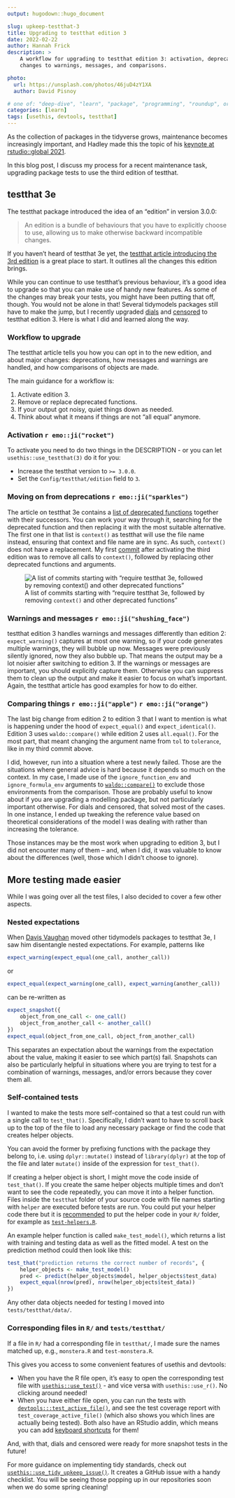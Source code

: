 ```yaml
---
output: hugodown::hugo_document

slug: upkeep-testthat-3
title: Upgrading to testthat edition 3
date: 2022-02-22
author: Hannah Frick
description: >
    A workflow for upgrading to testthat edition 3: activation, deprecations, 
    changes to warnings, messages, and comparisons.

photo:
  url: https://unsplash.com/photos/46juD4zY1XA
  author: David Pisnoy

# one of: "deep-dive", "learn", "package", "programming", "roundup", or "other"
categories: [learn] 
tags: [usethis, devtools, testthat]
---
```


<!--
TODO:
* [x] Look over / edit the post's title in the yaml
* [x] Edit (or delete) the description; note this appears in the Twitter card
* [x] Pick category and tags (see existing with `hugodown::tidy_show_meta()`)
* [x] Find photo & update yaml metadata
* [x] Create `thumbnail-sq.jpg`; height and width should be equal
* [x] Create `thumbnail-wd.jpg`; width should be >5x height
* [x] `hugodown::use_tidy_thumbnails()`
* [ ] ~Add intro sentence, e.g. the standard tagline for the package~
* [ ] ~`usethis::use_tidy_thanks()`~
-->


As the collection of packages in the tidyverse grows, maintenance becomes increasingly important, and Hadley made this the topic of his [keynote at rstudio::global 2021](https://www.rstudio.com/resources/rstudioglobal-2021/maintaining-the-house-the-tidyverse-built/). 

In this blog post, I discuss my process for a recent maintenance task, upgrading package tests to use the third edition of testthat.

## testthat 3e
 
The testthat package introduced the idea of an "edition" in version 3.0.0:

> An edition is a bundle of behaviours that you have to explicitly choose to use, allowing us to make otherwise backward incompatible changes.

If you haven't heard of testthat 3e yet, the [testthat article introducing the 3rd edition](https://testthat.r-lib.org/articles/third-edition.html) is a great place to start. It outlines all the changes this edition brings.

While you can continue to use testthat's previous behaviour, it's a good idea to upgrade so that you can make use of handy new features. As some of the changes may break your tests, you might have been putting that off, though. You would not be alone in that! Several tidymodels packages still have to make the jump, but I recently upgraded [dials](https://github.com/tidymodels/dials/) and [censored](https://github.com/tidymodels/censored/) to testthat edition 3. Here is what I did and learned along the way.

### Workflow to upgrade

The testthat article tells you how you can opt in to the new edition, and about major changes: deprecations, how messages and warnings are handled, and how comparisons of objects are made.

The main guidance for a workflow is:

1. Activate edition 3.
2. Remove or replace deprecated functions.
3. If your output got noisy, quiet things down as needed.
4. Think about what it means if things are not "all equal" anymore.

### Activation `r emo::ji("rocket")`

To activate you need to do two things in the DESCRIPTION - or you can let `usethis::use_testthat(3)` do it for you:

- Increase the testthat version to `>= 3.0.0`.
- Set the `Config/testthat/edition` field to `3`.

### Moving on from deprecations `r emo::ji("sparkles")`

The article on testthat 3e contains a [list of deprecated functions](https://testthat.r-lib.org/articles/third-edition.html#deprecations) together with their successors. You can work your way through it, searching for the deprecated function and then replacing it with the most suitable alternative. The first one in that list is `context()` as testthat will use the file name instead, ensuring that context and file name are in sync. As such, `context()` does not have a replacement. My first [commit](https://github.com/tidymodels/censored/pull/142) after activating the third edition was to remove all calls to `context()`, followed by replacing other deprecated functions and arguments.

![A list of commits starting with "require testthat 3e, followed by removing `context()` and other deprecated functions"](commits.png)

### Warnings and messages `r emo::ji("shushing_face")`

testthat edition 3 handles warnings and messages differently than edition 2: `expect_warning()` captures at most one warning, so if your code generates multiple warnings, they will bubble up now. Messages were previously silently ignored, now they also bubble up. That means the output may be a lot noisier after switching to edition 3. If the warnings or messages are important, you should explicitly capture them. Otherwise you can suppress them to clean up the output and make it easier to focus on what's important. Again, the testthat article has good examples for how to do either.

### Comparing things `r emo::ji("apple")` `r emo::ji("orange")`

The last big change from edition 2 to edition 3 that I want to mention is what is happening under the hood of `expect_equal()` and `expect_identical()`. Edition 3 uses `waldo::compare()` while edition 2 uses `all.equal()`. For the most part, that meant changing the argument name from `tol` to `tolerance`, like in my third commit above. 

I did, however, run into a situation where a test newly failed. Those are the situations where general advice is hard because it depends so much on the context. In my case, I made use of the `ignore_function_env` and `ignore_formula_env` arguments to [`waldo::compare()`](https://waldo.r-lib.org/reference/compare.html) to exclude those environments from the comparison. Those are probably useful to know about if you are upgrading a modelling package, but not particularly important otherwise. For dials and censored, that solved most of the cases. In one instance, I ended up tweaking the reference value based on theoretical considerations of the model I was dealing with rather than increasing the tolerance. 

Those instances may be the most work when upgrading to edition 3, but I did not encounter many of them -- and, when I did, it was valuable to know about the differences (well, those which I didn't choose to ignore).


## More testing made easier

While I was going over all the test files, I also decided to cover a few other aspects.

### Nested expectations

When [Davis Vaughan](https://github.com/DavisVaughan) moved other tidymodels packages to testthat 3e, I saw him disentangle nested expectations. For example, patterns like 

```r
expect_warning(expect_equal(one_call, another_call))
```
or 
```r
expect_equal(expect_warning(one_call), expect_warning(another_call))
```
can be re-written as
```r
expect_snapshot({
    object_from_one_call <- one_call()
    object_from_another_call <- another_call()
})
expect_equal(object_from_one_call, object_from_another_call)
```
This separates an expectation about the warnings from the expectation about the value, making it easier to see which part(s) fail. Snapshots can also be particularly helpful in situations where you are trying to test for a combination of warnings, messages, and/or errors because they cover them all.

### Self-contained tests

I wanted to make the tests more self-contained so that a test could run with a single call to `test_that()`. Specifically, I didn't want to have to scroll back up to the top of the file to load any necessary package or find the code that creates helper objects.

You can avoid the former by prefixing functions with the package they belong to, i.e. using `dplyr::mutate()` instead of `library(dplyr)` at the top of the file and later `mutate()` inside of the expression for `test_that()`. 

If creating a helper object is short, I might move the code inside of `test_that()`. If you create the same helper objects multiple times and don't want to see the code repeatedly, you can move it into a helper function. Files inside the `testthat` folder of your source code with file names starting with `helper` are executed before tests are run. You could put your helper code there but it is [recommended](https://testthat.r-lib.org/reference/test_file.html#special-files) to put the helper code in your `R/` folder, for example as [`test-helpers.R`](https://testthat.r-lib.org/articles/custom-expectation.html).

An example helper function is called `make_test_model()`, which returns a list with training and testing data as well as the fitted model. A test on the prediction method could then look like this:
```r
test_that("prediction returns the correct number of records", {
    helper_objects <- make_test_model()
    pred <- predict(helper_objects$model, helper_objects$test_data)
    expect_equal(nrow(pred), nrow(helper_objects$test_data))
})
```

Any other data objects needed for testing I moved into `tests/testthat/data/`. 


### Corresponding files in `R/` and `tests/testthat/`

If a file in `R/` had a corresponding file in `testthat/`, I made sure the names matched up, e.g., `monstera.R` and `test-monstera.R`.

This gives you access to some convenient features of usethis and devtools:

* When you have the R file open, it's easy to open the corresponding test file with [`usethis::use_test()`](https://usethis.r-lib.org/reference/use_r.html) - and vice versa with `usethis::use_r()`. No clicking around needed!
* When you have either file open, you can run the tests with [`devtools:::test_active_file()`](http://devtools.r-lib.org/reference/test.html), and see the test coverage report with `test_coverage_active_file()` (which also shows you which lines are actually being tested). Both also have an RStudio addin, which means you can add [keyboard shortcuts](https://rstudio.github.io/rstudioaddins/#keyboard-shorcuts) for them!

And, with that, dials and censored were ready for more snapshot tests in the future!

For more guidance on implementing tidy standards, check out [`usethis::use_tidy_upkeep_issue()`](https://usethis.r-lib.org/reference/tidyverse.html). It creates a GitHub issue with a handy checklist. You will be seeing those popping up in our repositories soon when we do some spring cleaning! 
